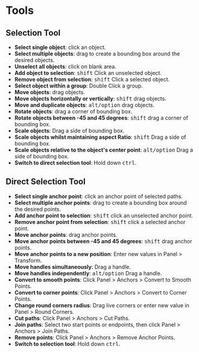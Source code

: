 # Tools

## Selection Tool

- **Select single object**: click an object.
- **Select multiple objects**: drag to create a bounding box around the desired objects.
- **Unselect all objects**: click on blank area.
- **Add object to selection**: <kbd>shift</kbd> Click an unselected object.
- **Remove object from selection**: <kbd>shift</kbd> Click a selected object.
- **Select object within a group**: Double Click a group.
- **Move objects**: drag objects.
- **Move objects horizontally or vertically**: <kbd>shift</kbd> drag objects.
- **Move and duplicate objects**: <kbd>alt/option</kbd> drag objects.
- **Rotate objects**: drag a corner of bounding box.
- **Rotate objects between -45 and 45 degrees**: <kbd>shift</kbd> drag a corner of bounding box.
- **Scale objects**: Drag a side of bounding box.
- **Scale objects whilst maintaining aspect Ratio**: <kbd>shift</kbd> Drag a side of bounding box.
- **Scale objects relative to the object's center point**: <kbd>alt/option</kbd> Drag a side of bounding box.
- **Switch to direct selection tool**: Hold down <kbd>ctrl</kbd>.

## Direct Selection Tool

- **Select single anchor point**: click an anchor point of selected paths.
- **Select multiple anchor points**: drag to create a bounding box around the desired points.
- **Add anchor point to selection**: <kbd>shift</kbd> click an unselected anchor point.
- **Remove anchor point from selection**: <kbd>shift</kbd> click a selected anchor point.
- **Move anchor points**: drag anchor points.
- **Move anchor points between -45 and 45 degrees**: <kbd>shift</kbd> drag anchor points.
- **Move anchor points to a new position**: Enter new values in Panel > Transform.
- **Move handles simultaneously**: Drag a handle.
- **Move handles independently**: <kbd>alt/option</kbd> Drag a handle.
- **Convert to smooth points**: Click Panel > Anchors > Convert to Smooth Points.
- **Convert to corner points**: Click Panel > Anchors > Convert to Corner Points.
- **Change round corners radius**: Drag live corners or enter new value in Panel > Round Corners.
- **Cut paths**: Click Panel > Anchors > Cut Paths.
- **Join paths**: Select two start points or endpoints, then click Panel > Anchors > Join Paths.
- **Remove points**: Click Panel > Anchors > Remove Anchor Points.
- **Switch to selection tool**: Hold down <kbd>ctrl</kbd>.
